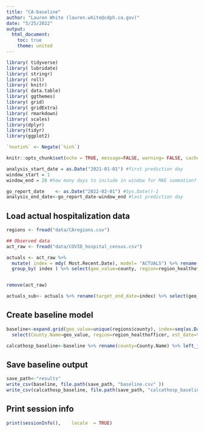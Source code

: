 ```yaml
---
title: "CA-baseline"
author: "Lauren White (lauren.white@cdph.ca.gov)"
date: "5/25/2022"
output:
  html_document:
    toc: true
    theme: united
---
```


```r
library( tidyverse)
library( lubridate)
library( stringr)
library( roll)
library( knitr)
library( data.table)
library( ggthemes)
library( grid)
library( gridExtra)
library( rmarkdown)
library( scales)
library(dplyr)
library(tidyr)
library(ggplot2)

`%notin%` <- Negate(`%in%`)

knitr::opts_chunk$set(echo = TRUE, message=FALSE, warning= FALSE, cache=FALSE, cache.lazy = FALSE)

analysis_start_date = as.Date("2021-01-01") #first prediction day
window_start = 1 
window_end = 28 #how many days to include in window for MAE summation?

go_report_date    <- as.Date("2022-02-01") #Sys.Date()-1 
analysis_end_date<-go_report_date-window_end #last prediction day

```

## Load actual hospitalization data

```r
regions <- fread("data/CAregions.csv")

## Observed data
act_raw <- fread("data/COVID_hospital_census.csv")

actuals <- act_raw %>% 
  mutate( index = mdy( Most.Recent.Date), model= "ACTUALS") %>% rename(county=County.Name) %>% left_join(regions, by= "county") %>%
  group_by( index ) %>% select(geo_value=county, region=region_healthofficer, model, index, hospitalized= COVID.19.Positive.Patients) %>% arrange(geo_value, index) %>% group_by(geo_value) %>% mutate(hosp_rolling_mean= zoo::rollmean(hospitalized, k = 7, align = "right",fill = NA)) %>% filter(index >= analysis_start_date) %>% select(geo_value, index, predicted=hosp_rolling_mean, ACTUALS=hospitalized)


remove(act_raw)

actuals_sub<- actuals %>% rename(target_end_date=index) %>% select(geo_value, target_end_date, ACTUALS)
```

## Create baseline model

```r
baseline<-expand.grid(geo_value=unique(regions$county), index=seq(as.Date(analysis_start_date), as.Date(go_report_date), "days"), model="CA-baseline", target_end_date=seq(as.Date(analysis_start_date), as.Date(go_report_date), "days")) %>% mutate(forecast_date=index, ahead=target_end_date-forecast_date) %>% filter(ahead<=28 & ahead >=1) %>% arrange(geo_value, index, target_end_date) %>% left_join(actuals %>% select(index, geo_value, predicted), by=c("geo_value", "index")) %>% left_join(actuals_sub) %>% mutate(ae=abs(predicted-ACTUALS), ahead=as.numeric(ahead)) %>% left_join(regions %>% rename(geo_value=county), by="geo_value") %>%
  select(County.Name=geo_value, region=region_healthofficer, est_date=target_end_date, p_date=forecast_date, index, delay=ahead, hospitalized=predicted, model, ACTUALS, ae)

calcathosp_baseline<-baseline %>% rename(county=County.Name) %>% left_join(regions, by="county") %>% select(est_date, county, region, estimate=hospitalized, p_date, delay, model)
```

## Save baseline output

```r
save_path<-"results"
write_csv(baseline, file.path(save_path, "baseline.csv" ))
write_csv(calcathosp_baseline, file.path(save_path, "calcathosp_baseline.csv" ))

```

## Print session info
```r
print(sessionInfo(),	locale	= TRUE)
```

